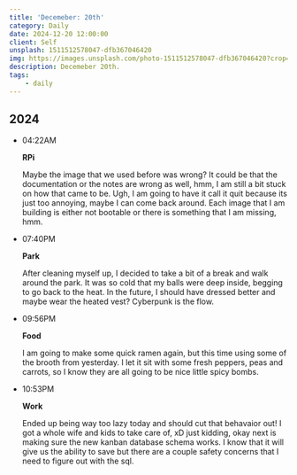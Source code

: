 ```yaml
---
title: 'Decemeber: 20th'
category: Daily
date: 2024-12-20 12:00:00
client: Self
unsplash: 1511512578047-dfb367046420
img: https://images.unsplash.com/photo-1511512578047-dfb367046420?crop=entropy&cs=srgb&fm=jpg&ixid=MnwzNjM5Nzd8MHwxfHJhbmRvbXx8fHx8fHx8fDE2ODE3NDg2ODY&ixlib=rb-4.0.3&q=85
description: Decemeber 20th.
tags:
    - daily
---
```



## 2024

-   04:22AM

    **RPi**

    Maybe the image that we used before was wrong? It could be that the documentation or the notes are wrong as well, hmm, I am still a bit stuck on how that came to be.
    Ugh, I am going to have it call it quit because its just too annoying, maybe I can come back around.
    Each image that I am building is either not bootable or there is something that I am missing, hmm.

-   07:40PM

    **Park**

    After cleaning myself up, I decided to take a bit of a break and walk around the park.
    It was so cold that my balls were deep inside, begging to go back to the heat.
    In the future, I should have dressed better and maybe wear the heated vest?
    Cyberpunk is the flow.

-   09:56PM

    **Food**

    I am going to make some quick ramen again, but this time using some of the brooth from yesterday.
    I let it sit with some fresh peppers, peas and carrots, so I know they are all going to be nice little spicy bombs.

-   10:53PM

    **Work**

    Ended up being way too lazy today and should cut that behavaior out!
    I got a whole wife and kids to take care of, xD just kidding, okay next is making sure the new kanban database schema works.
    I know that it will give us the ability to save but there are a couple safety concerns that I need to figure out with the sql.